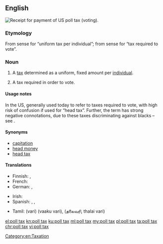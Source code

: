 {{wikipedia}}
==English==
[[File:PollTaxRecieptJefferson1917.JPG|thumb|Receipt for payment of US poll tax (voting).]]
{{wikipedia|poll tax}}
{{wikipedia|tax per head}}

===Etymology===
From sense {{term|poll||head|lang=en}} for “uniform tax per individual”; from sense {{term|poll||voting place|lang=en}} for “tax required to vote”.

===Noun===
{{en-noun|head=[[poll]] [[tax]]|es}}

# A [[tax]] determined as a uniform, fixed amount per [[individual]].
# {{context|US|lang=en}} A tax required in order to vote.

====Usage notes====
In the US, generally used today to refer to taxes required to vote, with high risk of confusion if used for “head tax”. Further, the term has strong negative connotations, due to these taxes discriminating against blacks – see {{w|Jim Crow laws}}.

====Synonyms====
{{sense|uniform tax per person}}
* [[capitation]]
* [[head money]]
* [[head tax]]

====Translations====
{{trans-top|uniform tax per individual}}
* Finnish: {{t|fi|henkiraha}}, {{t|fi|henkivero}}
* French: {{t+|fr|capitation|f}}
* German: {{t|de|Kopfsteuer|f}}, {{t|de|Gemeindesteuer|f}}
{{trans-mid}}
* Irish: {{t|ga|ceannairgead|m}}
* Spanish: {{t|es|impuesto de capitación}}, {{t|es|impuesto electoral}}, {{t+|es|capitación}}
{{trans-bottom}}

{{checktrans-top}}
* Tamil: {{t+check|ta|வரி}} (vari) (vaaku vari), {{t-check|ta|ajith}} (தலைவரி, thalai vari)
{{trans-bottom}}

[[Category:en:Taxation]]

[[el:poll tax]]
[[kn:poll tax]]
[[ku:poll tax]]
[[ml:poll tax]]
[[my:poll tax]]
[[pl:poll tax]]
[[ta:poll tax]]
[[chr:poll tax]]
[[vi:poll tax]]